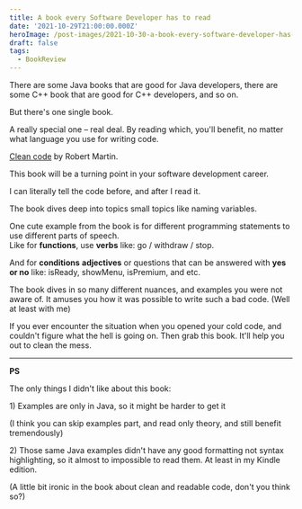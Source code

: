 ```yaml
---
title: A book every Software Developer has to read
date: '2021-10-29T21:00:00.000Z'
heroImage: /post-images/2021-10-30-a-book-every-software-developer-has-to-read.webp
draft: false
tags:
  - BookReview
---
```


There are some Java books that are good for Java developers, there are some C++ book that are good for C++ developers, and so on.

But there's one single book.

A really special one – real deal. By reading which, you'll benefit, no matter what language you use for writing code.

[Clean code](https://www.amazon.com/Clean-Code-Handbook-Software-Craftsmanship-ebook-dp-B001GSTOAM/dp/B001GSTOAM/ref=mt_other?_encoding=UTF8&me=&qid=) by Robert Martin.

This book will be a turning point in your software development career.

I can literally tell the code before, and after I read it.

The book dives deep into topics small topics like naming variables.

One cute example from the book is for different programming statements to use different parts of speech.\
Like for **functions**, use **verbs** like: go / withdraw / stop.

And for **conditions** **adjectives** or questions that can be answered with **yes or no** like: isReady, showMenu, isPremium, and etc.

The book dives in so many different nuances, and examples you were not aware of. It amuses you how it was possible to write such a bad code. (Well at least with me)

If you ever encounter the situation when you opened your cold code, and couldn't figure what the hell is going on. Then grab this book. It'll help you out to clean the mess.

---

**PS**

The only things I didn't like about this book:

1\) Examples are only in Java, so it might be harder to get it

(I think you can skip examples part, and read only theory, and still benefit tremendously)

2\) Those same Java examples didn't have any good formatting not syntax highlighting, so it almost to impossible to read them. At least in my Kindle edition.

(A little bit ironic in the book about clean and readable code, don't you think so?)
